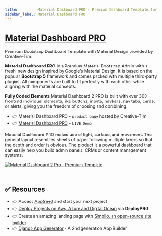 ```yaml
---
title:         Material Dashboard PRO - Premium Dashboard Template for Bootstrap
sidebar_label: Material Dashboard PRO
---
```


# [Material Dashboard PRO](https://www.creative-tim.com/product/material-dashboard-pro?AFFILIATE=128200)

<SubHeading>Premium Bootstrap Dashboard Template with Material Design provided by Creative-Tim.</SubHeading>

**Material Dashboard PRO** is a Premium Material Bootstrap Admin with a fresh, new design inspired by Google's Material Design. 
It is based on the popular **Bootstrap 5** framework and comes packed with multiple third-party plugins. All components are built to fit perfectly with each other while aligning with the material concepts.

**Fully Coded Elements** Material Dashboard 2 PRO is built with over 300 frontend individual elements, like buttons, inputs, navbars, nav tabs, cards, or alerts, giving you the freedom of choosing and combining. 

- 👉 [Material Dashboard PRO](https://www.creative-tim.com/product/material-dashboard-pro?AFFILIATE=128200) - `product page` hosted by [Creative-Tim](../partners/creative-tim.mdx)
- 👉 [Material Dashboard PRO](https://demos.creative-tim.com/material-dashboard-pro-bs4/examples/dashboard.html?AFFILIATE=128200) - `LIVE Demo`

Material Dashboard PRO makes use of light, surface, and movement. The general layout resembles sheets of paper following multiple layers so that the depth and order is obvious. 
The product is a powerful dashboard that can easily help you build admin panels, CRMs or content management systems.

[![Material Dashboard 2 Pro - Premium Template](https://user-images.githubusercontent.com/51070104/224488954-b10580e2-3522-45dc-8a00-72bd1ddd2db1.png)](https://www.creative-tim.com/product/material-dashboard-pro?AFFILIATE=128200)

<br />

## ✅ Resources 

- 👉 Access [AppSeed](https://appseed.us/) and start your next project
- 👉 [Deploy Projects on Aws, Azure and Digital Ocean](https://www.docs.deploypro.dev/) via **DeployPRO**
- 👉 Create an amazing landing page with [Simpllo, an open-source site builder](https://www.simpllo.com/)
- 👉 [Django App Generator](https://app-generator.dev/django/) - A 2nd generation App Builder

